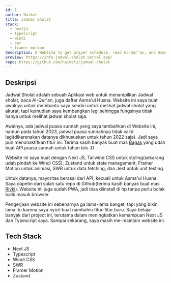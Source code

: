 ```yaml
---
id: 1
author: Haikel
title: Jadwal Sholat
stack:
  - nextjs
  - typescript
  - windi
  - swr
  - framer-motion
description: A Website to get prayer schedule, read Al-Qur'an, and Asma'ul Husna
preview: https://info-jadwal-sholat.vercel.app/
repo: https://github.com/haikelz/jadwal-sholat
---
```


<LightboxImage
  src="https://ik.imagekit.io/haikelz/works/jadwal-sholat.png?updatedAt=1690738679604"
  alt="Jadwal Sholat"
/>

## Deskripsi

Jadwal Sholat adalah sebuah Aplikasi web untuk menampilkan Jadwal sholat, baca Al-Qur'an, juga daftar Asma'ul Husna. Website ini saya buat awalnya untuk membantu saya sendiri untuk melihat jadwal sholat yang akurat, tapi kemudian saya kembangkan lagi sehingga fungsinya tidak hanya untuk melihat jadwal sholat saja.

Awalnya, ada jadwal puasa sunnah yang saya tambahkan di Website ini, namun pada tahun 2023, jadwal puasa sunnahnya tidak valid lagi(dikarenakan datanya dikhususkan untuk tahun 2022 saja). Jadi saya pun menonaktifkan fitur ini. Terima kasih banyak buat mas [Bagas](https://github.com/granitebps) yang udah buat API puasa sunnah untuk tahun lalu :D

Website ini saya buat dengan Next JS, Tailwind CSS untuk styling(sekarang udah pindah ke Windi CSS), Zustand untuk state management, Framer Motion untuk animasi, SWR untuk data fetching, dan Jest untuk unit testing.

Untuk datanya, mayoritas berasal dari API, kecuali untuk Asma'ul Husna. Saya dapetin dari salah satu repo di Github(terima kasih banyak buat mas [Rivki](https://github.com/mikqi)). Website ini juga sudah PWA, jadi bisa diinstall di hp tanpa perlu bolak balik masuk browser.

Pengerjaan website ini sebenarnya ga lama-lama banget, tapi yang bikin lama itu karena saya nyicil buat nambahin fitur-fitur baru. Saya belajar banyak dari project ini, terutama dalam meningkatkan kemampuan Next JS dan Typescript saya. Sampai sekarang, saya masih me-maintain website ini.

## Tech Stack

- Next JS
- Typescript
- Windi CSS
- SWR
- Framer Motion
- Zustand
